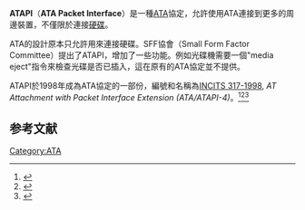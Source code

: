 {{Expand language|1=en|time=2020-08-11T06:51:14+00:00}}
{{Optical disc authoring}}
'''ATAPI'''（'''ATA Packet Interface'''）是一種[[ATA|ATA]]協定，允許使用ATA連接到更多的周邊裝置，不僅限於連接[[硬碟|硬碟]]。

ATA的設計原本只允許用來連接硬碟。SFF協會（Small Form Factor Committee）提出了ATAPI，增加了一些功能。例如光碟機需要一個"media eject"指令來檢查光碟是否已插入，這在原有的ATA協定並不提供。

ATAPI於1998年成為ATA協定的一部份，編號和名稱為[[Parallel_ATA#NCITS_317-1998|INCITS 317-1998]], ''AT Attachment with Packet Interface Extension (ATA/ATAPI-4)''。<ref>{{cite web |title=The PC Guide: SFF-8020 / ATA Packet Interface (ATAPI) |url=http://www.pcguide.com/ref/hdd/if/ide/stdATAPI-c.html |accessdate=2008-08-23 |author=Charles M. Kozierok |date=2001-04-17 |archive-date=2008-10-12 |archive-url=https://web.archive.org/web/20081012214332/http://www.pcguide.com/ref/hdd/if/ide/stdATAPI-c.html |dead-url=no }}</ref><ref>{{cite web |title=The PC Guide: ATA/ATAPI-4 |url=http://www.pcguide.com/ref/hdd/if/ide/stdATA4-c.html |accessdate=2008-08-23 |author=Charles M. Kozierok |date=2001-04-17 |archive-date=2008-09-20 |archive-url=https://web.archive.org/web/20080920125157/http://www.pcguide.com/ref/hdd/if/ide/stdATA4-c.html |dead-url=no }}</ref><ref>{{cite book |last=Technical Committee T13 AT Attachment |authorlink= |url=http://www.t13.org/ |title=AT Attachment with Packet Interface Extension (ATA/ATAPI-4) |publisher=Global Engineering Documents |year=1998 |deadurl=yes |archiveurl=https://web.archive.org/web/20040403173111/http://t13.org/ |archivedate=2004-04-03 |access-date=2014-01-05 }}</ref>

==参考文献==
{{Reflist}}

[[Category:ATA|Category:ATA]]